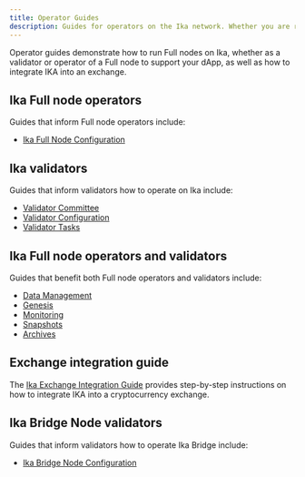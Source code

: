 ```yaml
---
title: Operator Guides
description: Guides for operators on the Ika network. Whether you are running a Full node for your dApp or operating as a validator on the Ika network, these guides help you set up your environment and operate your network.
---
```


Operator guides demonstrate how to run Full nodes on Ika, whether as a validator or operator of a Full node to support your dApp, as well as how to integrate IKA into an exchange. 

## Ika Full node operators

Guides that inform Full node operators include:

- [Ika Full Node Configuration](./operator/ika-full-node.mdx)  

## Ika validators

Guides that inform validators how to operate on Ika include:

- [Validator Committee](./operator/validator-committee.mdx)
- [Validator Configuration](./operator/validator-config.mdx)
- [Validator Tasks](./operator/validator-tasks.mdx)

## Ika Full node operators and validators

Guides that benefit both Full node operators and validators include:

- [Data Management](./operator/data-management.mdx)
- [Genesis](./operator/genesis.mdx)
- [Monitoring](./operator/monitoring.mdx)
- [Snapshots](./operator/snapshots.mdx)
- [Archives](./operator/archives.mdx)

## Exchange integration guide

The [Ika Exchange Integration Guide](./operator/exchange-integration.mdx) provides step-by-step instructions on how to integrate IKA into a cryptocurrency exchange.

## Ika Bridge Node validators

Guides that inform validators how to operate Ika Bridge include:
- [Ika Bridge Node Configuration](./operator/bridge-node-configuration.mdx)
